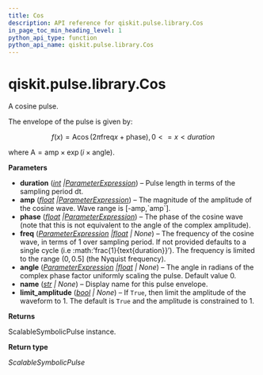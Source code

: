```yaml
---
title: Cos
description: API reference for qiskit.pulse.library.Cos
in_page_toc_min_heading_level: 1
python_api_type: function
python_api_name: qiskit.pulse.library.Cos
---
```


<span id="qiskit-pulse-library-cos" />

# qiskit.pulse.library.Cos

<Function id="qiskit.pulse.library.Cos" isDedicatedPage={true} github="https://github.com/qiskit/qiskit/tree/stable/0.45/qiskit/pulse/library/symbolic_pulses.py" signature="qiskit.pulse.library.Cos(duration, amp, phase, freq=None, angle=0.0, name=None, limit_amplitude=None)">
  A cosine pulse.

  The envelope of the pulse is given by:

$$
f(x) = \text{A}\cos\left(2\pi\text{freq}x+\text{phase}\right)  ,  0 <= x < duration
$$

  where $\text{A} = \text{amp} \times\exp\left(i\times\text{angle}\right)$.

  **Parameters**

  *   **duration** ([*int*](https://docs.python.org/3/library/functions.html#int "(in Python v3.12)")  *|*[*ParameterExpression*](qiskit.circuit.ParameterExpression "qiskit.circuit.parameterexpression.ParameterExpression")) – Pulse length in terms of the sampling period dt.
  *   **amp** ([*float*](https://docs.python.org/3/library/functions.html#float "(in Python v3.12)")  *|*[*ParameterExpression*](qiskit.circuit.ParameterExpression "qiskit.circuit.parameterexpression.ParameterExpression")) – The magnitude of the amplitude of the cosine wave. Wave range is \[-amp,\`amp\`].
  *   **phase** ([*float*](https://docs.python.org/3/library/functions.html#float "(in Python v3.12)")  *|*[*ParameterExpression*](qiskit.circuit.ParameterExpression "qiskit.circuit.parameterexpression.ParameterExpression")) – The phase of the cosine wave (note that this is not equivalent to the angle of the complex amplitude).
  *   **freq** ([*ParameterExpression*](qiskit.circuit.ParameterExpression "qiskit.circuit.parameterexpression.ParameterExpression")  *|*[*float*](https://docs.python.org/3/library/functions.html#float "(in Python v3.12)") *| None*) – The frequency of the cosine wave, in terms of 1 over sampling period. If not provided defaults to a single cycle (i.e :math:’frac\{1}\{text\{duration}}’). The frequency is limited to the range $\left(0,0.5\right]$ (the Nyquist frequency).
  *   **angle** ([*ParameterExpression*](qiskit.circuit.ParameterExpression "qiskit.circuit.parameterexpression.ParameterExpression")  *|*[*float*](https://docs.python.org/3/library/functions.html#float "(in Python v3.12)") *| None*) – The angle in radians of the complex phase factor uniformly scaling the pulse. Default value 0.
  *   **name** ([*str*](https://docs.python.org/3/library/stdtypes.html#str "(in Python v3.12)") *| None*) – Display name for this pulse envelope.
  *   **limit\_amplitude** ([*bool*](https://docs.python.org/3/library/functions.html#bool "(in Python v3.12)") *| None*) – If `True`, then limit the amplitude of the waveform to 1. The default is `True` and the amplitude is constrained to 1.

  **Returns**

  ScalableSymbolicPulse instance.

  **Return type**

  *ScalableSymbolicPulse*
</Function>

